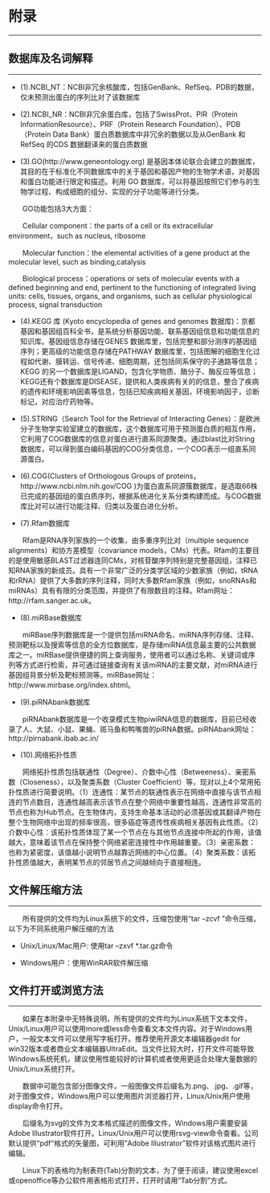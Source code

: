 # 附录
 
***

## 数据库及名词解释

***

- (1).NCBI_NT：NCBI非冗余核酸库，包括GenBank、RefSeq、PDB的数据，仅未预测出蛋白的序列比对了该数据库

- (2).NCBI_NR：NCBI非冗余蛋白库，包括了SwissProt、PIR（Protein InformationResource）、PRF（Protein Research Foundation）、PDB（Protein Data Bank）蛋白质数据库中非冗余的数据以及从GenBank 和RefSeq 的CDS 数据翻译来的蛋白质数据

- (3).GO(http://www.geneontology.org) 是基因本体论联合会建立的数据库，其目的在于标准化不同数据库中的关于基因和基因产物的生物学术语，对基因和蛋白功能进行限定和描述。利用 GO 数据库，可以将基因按照它们参与的生物学过程、构成细胞的组分、实现的分子功能等进行分类。  

&emsp;&emsp;GO功能包括3大方面：  

&emsp;&emsp;Cellular component：the parts of a cell or its extracellular environment，such as nucleus, ribosome  

&emsp;&emsp;Molecular function：the elemental activities of a gene product at the molecular level, such as binding,catalysis  

&emsp;&emsp;Biological process：operations or sets of molecular events with a defined beginning and end, pertinent to the functioning of integrated living units: cells, tissues, organs, and organisms, such as cellular physiological process, signal transduction  

- (4).KEGG 库 (Kyoto encyclopedia of genes and genomes 数据库)：京都基因和基因组百科全书，是系统分析基因功能、联系基因组信息和功能信息的知识库。基因组信息存储在GENES 数据库里，包括完整和部分测序的基因组序列；更高级的功能信息存储在PATHWAY 数据库里，包括图解的细胞生化过程如代谢、膜转运、信号传递、细胞周期，还包括同系保守的子通路等信息；KEGG 的另一个数据库是LIGAND，包含化学物质、酶分子、酶反应等信息；KEGG还有个数据库是DISEASE，提供和人类疾病有关的的信息，整合了疾病的遗传和环境影响因素等信息，包括已知疾病相关基因，环境影响因子，诊断标记，对应治疗药物等。

- (5).STRING（Search Tool for the Retrieval of Interacting Genes）：是欧洲分子生物学实验室建立的数据库，这个数据库可用于预测蛋白质的相互作用，它利用了COG数据库的信息对蛋白进行直系同源聚类。通过blast比对String数据库，可以得到蛋白编码基因的COG分类信息，一个COG表示一组直系同源蛋白。

- (6).COG(Clusters of Orthologous Groups of proteins，http://www.ncbi.nlm.nih.gov/COG )为蛋白直系同源簇数据库，是选取66株已完成的基因组的蛋白质序列，根据系统进化关系分类构建而成。与COG数据库比对可以进行功能注释、归类以及蛋白进化分析。

- (7).Rfam数据库

&emsp;&emsp;Rfam是RNA序列家族的一个收集，由多重序列比对（multiple sequence alignments）和协方差模型（covariance models，CMs）代表。Rfam的主要目的是使用敏感BLAST过滤器连同CMs，对核苷酸序列特别是完整基因组，注释已知RNA家族的新成员。具有一个非常广泛的分类学区域的少数家族（例如，tRNA和rRNA）提供了大多数的序列注释，同时大多数Rfam家族（例如，snoRNAs和miRNAs）具有有限的分类范围，并提供了有限数目的注释。Rfam网址：http://rfam.sanger.ac.uk。

- (8).miRBase数据库

&emsp;&emsp;miRBase序列数据库是一个提供包括miRNA命名、miRNA序列存储、注释、预测靶标以及搜索等信息的全方位数据库，是存储miRNA信息最主要的公共数据库之一。miRBase提供便捷的网上查询服务，使用者可以通过名称、关键词或序列等方式进行检索，并可通过链接查询有关该miRNA的主要文献，对miRNA进行基因组背景分析及靶标预测等。miRBase网址：http://www.mirbase.org/index.shtml。

- (9).piRNAbank数据库

&emsp;&emsp;piRNAbank数据库是一个收录模式生物piwiRNA信息的数据库，目前已经收录了人、大鼠、小鼠、果蝇、斑马鱼和鸭嘴兽的piRNA数据。piRNAbank网址：http://pirnabank.ibab.ac.in/

- (10).网络拓扑性质

&emsp;&emsp;网络拓扑性质包括联通性（Degree）、介数中心性（Betweeness）、亲密系数（Closeness），以及聚类系数（Cluster Coefficient）等，现对以上4个常用拓扑性质进行简要说明。（1）连通性：某节点的联通性表示在网络中直接与该节点相连的节点数目，连通性越高表示该节点在整个网络中重要性越高，连通性非常高的节点也称为Hub节点。在生物体内，支持生命基本活动的必须基因或其翻译产物在整个生物网络中出现的频率很高，很多癌症等遗传性疾病相关基因有此性质。（2）介数中心性：该拓扑性质体现了某一个节点在与其他节点连接中所起的作用，该值越大，意味着该节点在保持整个网络紧密连接性中作用越重要。（3）亲密系数：也称为紧密度，该值越小说明节点越靠近网络的中心位置。（4）聚类系数：该拓扑性质值越大，表明某节点的邻居节点之间越倾向于直接相连。

## 文件解压缩方法

***

&emsp;&emsp;所有提供的文件均为Linux系统下的文件，压缩包使用“tar –zcvf ”命令压缩，以下为不同系统用户解压缩的方法

- Unix/Linux/Mac用户: 使用tar –zxvf *.tar.gz命令 

- Windows用户：使用WinRAR软件解压缩 

## 文件打开或浏览方法

***

&emsp;&emsp;如果在本附录中无特殊说明，所有提供的文件均为Linux系统下文本文件，Unix/Linux用户可以使用more或less命令查看文本文件内容。对于Windows用户，一般文本文件可以使用写字板打开。推荐使用开源文本编辑器gedit for win32版本或者商业文本编辑器UltraEdit。当文件比较大时，打开文件可能导致Windows系统死机，建议使用性能较好的计算机或者使用更适合处理大量数据的Unix/Linux系统打开。

&emsp;&emsp;数据中可能包含部分图像文件，一般图像文件后缀名为.png、.jpg、.gif等，对于图像文件，Windows用户可以使用图片浏览器打开，Linux/Unix用户使用display命令打开。

&emsp;&emsp;后缀名为svg的文件为文本格式描述的图像文件，Windows用户需要安装Adobe Illustrator软件打开。Linux/Unix用户可以使用rsvg-view命令查看。公司默认提供“pdf“格式的矢量图，可利用"Adobe Illustrator"软件对该格式图片进行编辑。

&emsp;&emsp;Linux下的表格均为制表符(Tab)分割的文本，为了便于阅读，建议使用excel或openoffice等办公软件用表格形式打开，打开时请用“Tab分割”方式。





